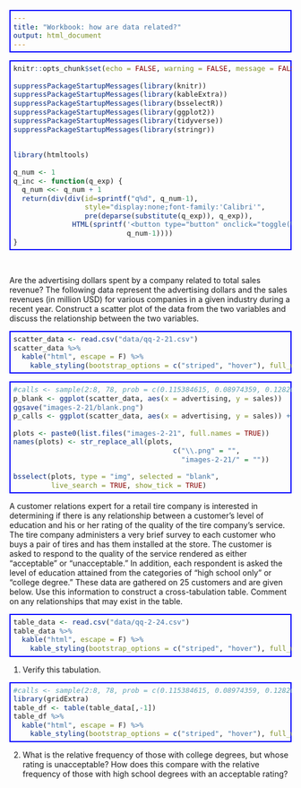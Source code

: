 ---
title: "Workbook: how are data related?"
output: html_document
---

<style>
pre {
  font-family: 'Calibri';
  font-size: 11pt;
  white-space: pre;
  padding: 5px;    
  border: 2px solid blue;
  dispay: block;
}
}
</style>

```{r setup, include=FALSE}
knitr::opts_chunk$set(echo = FALSE, warning = FALSE, message = FALSE)

suppressPackageStartupMessages(library(knitr))
suppressPackageStartupMessages(library(kableExtra))
suppressPackageStartupMessages(library(bsselectR))
suppressPackageStartupMessages(library(ggplot2))
suppressPackageStartupMessages(library(tidyverse))
suppressPackageStartupMessages(library(stringr))


library(htmltools)

q_num <- 1
q_inc <- function(q_exp) {
  q_num <<- q_num + 1
  return(div(div(id=sprintf("q%d", q_num-1), 
                 style="display:none;font-family:'Calibri'", 
                 pre(deparse(substitute(q_exp)), q_exp)),
              HTML(sprintf('<button type="button" onclick="toggle(%d);" class="btn btn-success">show answer</button>',
                           q_num-1))))
}
```

<script>
  var toggle = function(i) {
  var mydiv = document.getElementById('q' + i);
  if (mydiv.style.display === 'block' || mydiv.style.display === '')
    mydiv.style.display = 'none';
  else
    mydiv.style.display = 'block'
  }
</script>
<br />

Are the advertising dollars spent by a company related to total sales revenue? The following data represent the advertising dollars and the sales revenues (in million USD) for various companies in a given industry during a recent year. Construct a scatter plot of the data from the two variables and discuss the relationship between the two variables.

```{r }
scatter_data <- read.csv("data/qq-2-21.csv")
scatter_data %>%
  kable("html", escape = F) %>% 
    kable_styling(bootstrap_options = c("striped", "hover"), full_width = F)
```

```{r}
#calls <- sample(2:8, 78, prob = c(0.115384615, 0.08974359, 0.128205128, 0.076923077, 0.166666667, 0.192307692, 0.230769231), replace = TRUE)
p_blank <- ggplot(scatter_data, aes(x = advertising, y = sales))
ggsave("images-2-21/blank.png")
p_calls <- ggplot(scatter_data, aes(x = advertising, y = sales)) + geom_point() + ggsave("images-2-21/scatter.png")

plots <- paste0(list.files("images-2-21", full.names = TRUE))
names(plots) <- str_replace_all(plots, 
                                      c("\\.png" = "", 
                                        "images-2-21/" = ""))

bsselect(plots, type = "img", selected = "blank", 
         live_search = TRUE, show_tick = TRUE)
```

A customer relations expert for a retail tire company is interested in determining if there is any relationship between a customer's level of education and his or her rating of the quality of the tire company's service. The tire company administers a very brief survey to each customer who buys a pair of tires and has them installed at the store. The customer is asked to respond to the quality of the service rendered as either "acceptable" or "unacceptable." In addition, each respondent is asked the level of education attained from the categories of "high school only" or "college degree." These data are gathered on 25 customers and are given below. Use this information to construct a cross-tabulation table. Comment on any relationships that may exist in the table.

```{r }
table_data <- read.csv("data/qq-2-24.csv")
table_data %>%
  kable("html", escape = F) %>% 
    kable_styling(bootstrap_options = c("striped", "hover"), full_width = F)
```

1. Verify this tabulation.


```{r}
#calls <- sample(2:8, 78, prob = c(0.115384615, 0.08974359, 0.128205128, 0.076923077, 0.166666667, 0.192307692, 0.230769231), replace = TRUE)
library(gridExtra)
table_df <- table(table_data[,-1])
table_df %>%
  kable("html", escape = F) %>% 
    kable_styling(bootstrap_options = c("striped", "hover"), full_width = F)
```

2. What is the relative frequency of those with college degrees, but whose rating is unacceptable? How does this compare with the relative frequency of those with high school degrees with an acceptable rating?